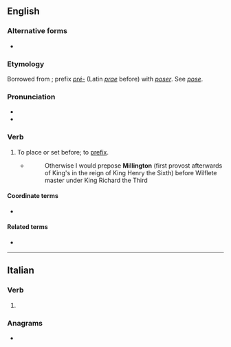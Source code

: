 {{also|préposé|prépose}}
==English==

===Alternative forms===
* {{l|en|præpose}} {{qualifier|archaic|rare}}

===Etymology===
Borrowed from {{bor|en|fr|préposer}}; prefix ''[[pré-]]'' (Latin ''[[prae]]'' before) with ''[[poser]]''. See ''[[pose]]''.

===Pronunciation===
* {{IPA|en|/pɹiːˈpəʊz/}}
* {{rhymes|en|əʊz|s=2}}

===Verb===
{{en-verb}}

# {{lb|en|transitive}} To place or set before; to [[prefix]].
#* {{RQ:Fuller Cambridge}}
#*:Otherwise I would prepose '''Millington''' (first provost afterwards of King's in the reign of King Henry the Sixth) before Wilflete master under King Richard the Third

====Coordinate terms====
* {{l|en|postpose}}

====Related terms====
* {{l|en|preposition}}

----

==Italian==

===Verb===
{{head|it|verb form}}

# {{inflection of|it|preporre||3|s|phis}}

===Anagrams===
* {{anagrams|it|a=eeopprs|propese|seppero}}